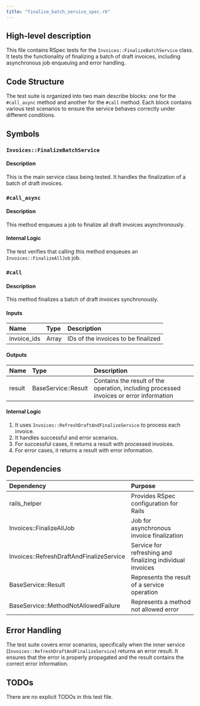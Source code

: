 ```yaml
---
title: "finalize_batch_service_spec.rb"
---
```


## High-level description
This file contains RSpec tests for the `Invoices::FinalizeBatchService` class. It tests the functionality of finalizing a batch of draft invoices, including asynchronous job enqueuing and error handling.

## Code Structure
The test suite is organized into two main describe blocks: one for the `#call_async` method and another for the `#call` method. Each block contains various test scenarios to ensure the service behaves correctly under different conditions.

## Symbols

### `Invoices::FinalizeBatchService`
#### Description
This is the main service class being tested. It handles the finalization of a batch of draft invoices.

### `#call_async`
#### Description
This method enqueues a job to finalize all draft invoices asynchronously.

#### Internal Logic
The test verifies that calling this method enqueues an `Invoices::FinalizeAllJob` job.

### `#call`
#### Description
This method finalizes a batch of draft invoices synchronously.

#### Inputs
| Name | Type | Description |
|:-----|:-----|:------------|
| invoice_ids | Array | IDs of the invoices to be finalized |

#### Outputs
| Name | Type | Description |
|:-----|:-----|:------------|
| result | BaseService::Result | Contains the result of the operation, including processed invoices or error information |

#### Internal Logic
1. It uses `Invoices::RefreshDraftAndFinalizeService` to process each invoice.
2. It handles successful and error scenarios.
3. For successful cases, it returns a result with processed invoices.
4. For error cases, it returns a result with error information.

## Dependencies
| Dependency | Purpose |
|:-----------|:--------|
| rails_helper | Provides RSpec configuration for Rails |
| Invoices::FinalizeAllJob | Job for asynchronous invoice finalization |
| Invoices::RefreshDraftAndFinalizeService | Service for refreshing and finalizing individual invoices |
| BaseService::Result | Represents the result of a service operation |
| BaseService::MethodNotAllowedFailure | Represents a method not allowed error |

## Error Handling
The test suite covers error scenarios, specifically when the inner service (`Invoices::RefreshDraftAndFinalizeService`) returns an error result. It ensures that the error is properly propagated and the result contains the correct error information.

## TODOs
There are no explicit TODOs in this test file.